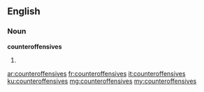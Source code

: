 ==English==

===Noun===
'''counteroffensives'''

# {{plural of|counteroffensive}}

[[ar:counteroffensives]]
[[fr:counteroffensives]]
[[it:counteroffensives]]
[[ku:counteroffensives]]
[[mg:counteroffensives]]
[[my:counteroffensives]]